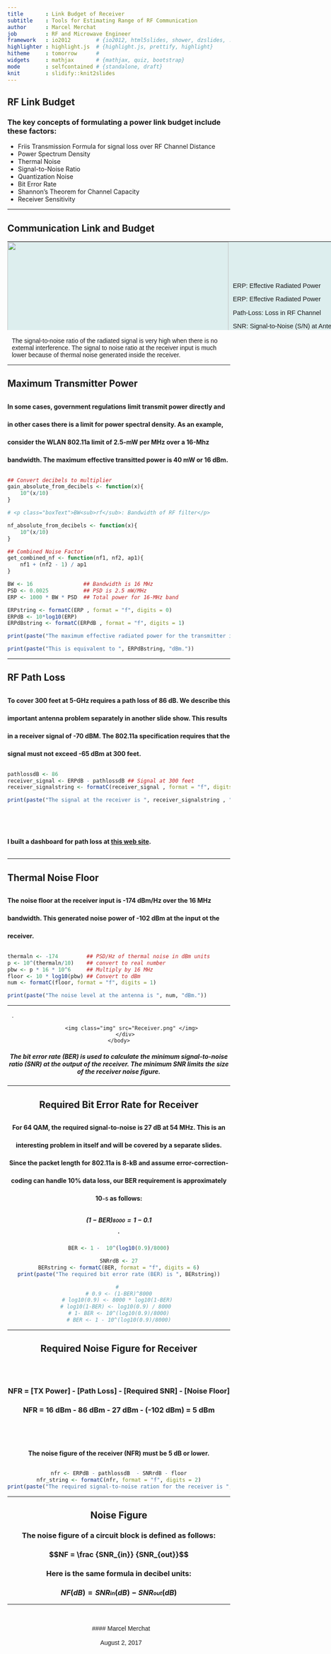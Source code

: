 ```yaml
---
title       : Link Budget of Receiver
subtitle    : Tools for Estimating Range of RF Communication
author      : Marcel Merchat
job         : RF and Microwave Engineer
framework   : io2012        # {io2012, html5slides, shower, dzslides, ...}
highlighter : highlight.js  # {highlight.js, prettify, highlight}
hitheme     : tomorrow      #
widgets     : mathjax       # {mathjax, quiz, bootstrap}
mode        : selfcontained # {standalone, draft}
knit        : slidify::knit2slides
---
```


## RF Link Budget

### The key concepts of formulating a power link budget include these factors:

- Friis Transmission Formula for signal loss over RF Channel Distance
- Power Spectrum Density
- Thermal Noise
- Signal-to-Noise Ratio
- Quantization Noise
- Bit Error Rate
- Shannon's Theorem for Channel Capacity
- Receiver Sensitivity

---

## Communication Link and Budget

<html>
<head>
</head>
<body>
    <table width="900px">
        <tr>
            <td><img src="Link_Budget.png" width="500" height="360" style="display: block" /img></td>
            <td>
                <br style="margin-bottom:24px;"/>
                <p class="boxText">ERP<sub></sub>:   Effective Radiated Power</p>
                <p class="boxText">ERP<sub></sub>:   Effective Radiated Power</p>
                <p class="boxText">Path-Loss<sub></sub>:  Loss in RF Channel</p>
                <p class="boxText">SNR<sub></sub>: Signal-to-Noise (S/N) at Antenna</p>
                <p class="boxText">N<sub></sub>: Noise Floor at Antenna</p>
                <p class="boxText"> NF<sub></sub>: Receiver noise figure</p>
                <p class="boxText"> SNR<sub>o</sub>: S/N at receiver output </p>
            </td>
        </tr>
    </table>
</body>
</html>

The signal-to-noise ratio of the radiated signal is very high when there is no external interference. The signal to noise ratio at the receiver input is much lower because of thermal noise generated inside the receiver.

---

## Maximum Transmitter Power

#### In some cases, government regulations limit transmit power directly and in other cases there is a limit for power spectral density. As an example, consider the WLAN 802.11a limit of 2.5-mW per MHz over a 16-Mhz bandwidth. The maximum effective transitted power is 40 mW or 16 dBm.  


```r
## Convert decibels to multiplier
gain_absolute_from_decibels <- function(x){
    10^(x/10)
}

# <p class="boxText">BW<sub>rf</sub>: Bandwidth of RF filter</p>

nf_absolute_from_decibels <- function(x){
    10^(x/10)
}

## Combined Noise Factor
get_combined_nf <- function(nf1, nf2, ap1){
    nf1 + (nf2 - 1) / ap1
}

```

```r

BW <- 16                ## Bandwidth is 16 MHz
PSD <- 0.0025           ## PSD is 2.5 mW/MHz
ERP <- 1000 * BW * PSD  ## Total power for 16-MHz band

```


```r

ERPstring <- formatC(ERP , format = "f", digits = 0)
ERPdB <- 10*log10(ERP)
ERPdBstring <- formatC(ERPdB , format = "f", digits = 1)

print(paste("The maximum effective radiated power for the transmitter is ", ERPstring, "mW."))

print(paste("This is equivalent to ", ERPdBstring, "dBm."))

```

---

## RF Path Loss

#### To cover 300 feet at 5-GHz requires a path loss of 86 dB. We describe this important antenna problem separately in another slide show. This results in a receiver signal of -70 dBM. The 802.11a specification requires that the signal must not exceed -65 dBm at 300 feet.

```r

pathlossdB <- 86
receiver_signal <- ERPdB - pathlossdB ## Signal at 300 feet
receiver_signalstring <- formatC(receiver_signal , format = "f", digits = 1)

```

```r

print(paste("The signal at the receiver is ", receiver_signalstring , "dBm."))


```

<br><br>

#### I built a dashboard for path loss at <a href= https://marceljmerchatshinypubs.shinyapps.io/radioRange/> this web site</a>.

---

## Thermal Noise Floor

#### The noise floor at the receiver input is -174 dBm/Hz over the 16 MHz bandwidth. This generated noise power of -102 dBm at the input ot the receiver. 

```r

thermaln <- -174         ## PSD/Hz of thermal noise in dBm units 
p <- 10^(thermaln/10)    ## convert to real number
pbw <- p * 16 * 10^6     ## Multiply by 16 MHz
floor <- 10 * log10(pbw) ## Convert to dBm
num <- formatC(floor, format = "f", digits = 1)

```


```r

print(paste("The noise level at the antenna is ", num, "dBm."))

```

---

. 

<html>
    <head>
    </head>
    <body>
        <div class="logga" align="center">
            <img class="img" src="Receiver.png" </img>
        </div>
    </body>
</html>

##### The bit error rate (BER) is used to calculate the minimum signal-to-noise ratio (SNR) at the output of the receiver. The minimum SNR limits the size of the receiver noise figure.

--- 

## Required Bit Error Rate for Receiver

#### For 64 QAM, the required signal-to-noise is 27 dB at 54 MHz. This is an interesting problem in itself and will be covered by a separate slides. Since the packet length for 802.11a is 8-kB and assume error-correction-coding can handle 10% data loss, our BER requirement is approximately $10^{-5}$ as follows:

##### $$(1-BER)^{8000}=1-0.1$$.

```r

BER <- 1 -  10^(log10(0.9)/8000)

```

```r

SNRrdB <- 27
BERstring <- formatC(BER, format = "f", digits = 6)
print(paste("The required bit error rate (BER) is ", BERstring))

```

```r
# 
# 0.9 <- (1-BER)^8000
# log10(0.9) <- 8000 * log10(1-BER) 
# log10(1-BER) <- log10(0.9) / 8000  
# 1- BER <- 10^(log10(0.9)/8000)
# BER <- 1 - 10^(log10(0.9)/8000)

```

---

## Required Noise Figure for Receiver

<br><br>

### NFR = [TX Power] - [Path Loss] - [Required SNR] - [Noise Floor] 

### NFR = 16 dBm - 86 dBm - 27 dBm - (-102 dBm) = 5 dBm

<br><br>

#### The noise figure of the receiver (NFR) must be 5 dB or lower.

```r

nfr <- ERPdB - pathlossdB  - SNRrdB - floor
nfr_string <- formatC(nfr, format = "f", digits = 2)
print(paste("The required signal-to-noise ration for the receiver is ", nfr_string, "dB"))

```

---

## Noise Figure

### The noise figure of a circuit block is defined as follows:

### $$NF = \frac {SNR_{in}} {SNR_{out}}$$

### Here is the same formula in decibel units:

### $$NF (dB) = SNR_{in} (dB) - SNR_{out} (dB)$$


--- 

<br></br>
#### Marcel Merchat
<br></br>
August 2, 2017

<style>
custsty {
  /*background-image:url(C:/path/mypng.png);*/ 
  background-repeat: no-repeat;
  background-position: center center;
  background-size: cover;
}

.boxText {
     font-size:0.9em;

}
    
table{
    border-collapse: collapse;
    width: 960px;
    height: 200px;
    background-color: #9999FF;
    background-image: none;
    cell-spacing: 0px;
    padding-left: 0px;
    padding-right: 0px;
    padding-top: 0px;
    padding-bottom: 0px;
    border: 0px solid #BBBBFF;
    text-font: 12px;
}
th, td {
    padding-left: 0px;
    padding-right: 0px;
    padding-top: 0px;
    padding-bottom: 0px;
    background-color: #DDEEEE;
    cell-spacing: 0px;
    border: 0px solid #FFFFFF;
    margin: 0px;
    width: 480px;
    height: 200;
}

h4 {
    LINE-HEIGHT:40px
}

p {
    padding-left:10px;
    font-family: arial, verdana, sans-serif;
    font-size:14px;
}
img {
    padding-left: 0px;
    padding-right: 0px;
    padding-top: 0px;
    padding-bottom: 0px;
    border: 0px solid #FFFFFF;
    margin: 0px;
    width: 500px;
}

.img {
    padding-left: 0px;
    padding-right: 0px;
    padding-top: 0px;
    padding-bottom: 0px;
    border: 0px solid #FFFFFF;
    margin: 0px;
    width: 750px;
    margin-left: auto;
    margin-right: auto;
}

caption{
    padding-bottom: 8px;
    font-size: 0.5em;
}
sub, sup {
 font-size: 75%;
 line-height: 0;
 position: relative;
 vertical-align: baseline;

}

.logga img {
    width: 70%;
    height: auto;
}
</style>


    
